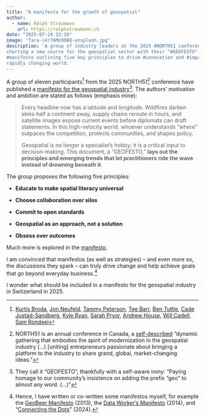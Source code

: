 ```yaml
---
title: "A manifesto for the growth of geospatial"
author:
  - name: Ralph Straumann
    url: https://ralphstraumann.ch
date: "2025-07-24 22:29"
image: "fara-i4r7AMo9OBQ-unsplash.jpg"
description: 'A group of industry leaders at the 2025 #NORTH51 conference is 
charting a new course for the geospatial sector with their "#GEOFESTO" — a 
#manifesto outlining five key principles to drive #innovation and #impact in a 
rapidly changing world.'
---
```


A group of eleven participants[^eleven] from the 2025 NORTH51[^north51] 
conference have published a 
[manifesto for the geospatial industry](https://www.n51.ca/blog/geofesto)[^manifesto]. 
The authors' motivation and ambition are stated as follows (emphasis mine):

> Every headline now has a latitude and longitude. Wildfires darken skies half 
a continent away, supply chains reroute in hours, and satellite images expose 
current events before diplomats can draft statements. In this high-velocity 
world, whoever understands "where" outpaces the competition, protects 
communities, and shapes policy. 
> 
> Geospatial is no longer a specialist’s hobby; it is a critical input to 
decision-making. This document, a "GEOFESTO," **lays out the principles and 
emerging trends that let practitioners ride the wave instead of drowning 
beneath it**.

The group proposes the following five principles:

- **Educate to make spatial literacy universal**

- **Choose collaboration over silos**

- **Commit to open standards**

- **Geospatial as an approach, not a solution**

- **Obsess over outcomes**

Much more is explored in the [manifesto](https://www.n51.ca/blog/geofesto).

I am convinced that manifestos (as well as strategies) – and even more so, 
the discussions they spark – can truly drive change and help achieve goals 
that go beyond everyday business.[^manifestos] 

I wonder what should be included in a manifesto for the geospatial industry in 
Switzerland in 2025.

[^eleven]: [Kurtis Broda](https://www.linkedin.com/in/kurtisbroda), 
[Jon Neufeld](https://www.linkedin.com/in/jonneufeld), 
[Tammy Peterson](https://www.linkedin.com/in/tammylpeterson/), 
[Tee Barr](https://www.linkedin.com/in/teebarr/), 
[Ben Tuttle](https://www.linkedin.com/in/benjamintuttle/), 
[Cade Justad-Sandberg](https://www.linkedin.com/in/cadejs), 
[Kyle Ryan](https://www.linkedin.com/in/kyleryan1590/), 
[Sarah Pryor](https://www.linkedin.com/in/sarahpryor1), 
[Andrew House](https://www.linkedin.com/in/andrew-house-6b34a013/), 
[Will Cadell](https://www.linkedin.com/in/willcadell/), 
[Sam Rondeel](https://www.linkedin.com/in/sam-rondeel-p-eng-0b1bb589/)

[^north51]: NORTH51 is an annual conference in Canada, a 
[self-described](https://www.n51.ca/who-we-are) "dynamic gathering that 
embodies the spirit of modernization in the geospatial industry (...) [uniting] 
entrepreneurs passionate about bringing a platform to the industry to share 
grand, global, market-changing ideas."

[^manifesto]: They call it "GEOFESTO", thankfully with a self-aware irony: 
"Paying homage to our community’s insistence on adding the prefix “geo” to 
almost any word. (...)"

[^manifestos]: Hence, I have written or co-written some manifestos myself, for 
example the [GeoBeer Manifesto](https://geobeer.ch/manifesto.html) (2013), the 
[Data Worker's Manifesto](https://digital.ebp.ch/2014/09/19/the-data-workers-manifesto/) 
(2014), and "[Connecting the Dots](https://digital.ebp.ch/2024/10/20/schweizer-geoinformation-2024-connecting-the-dots-perpetual-beta/)" (2024).